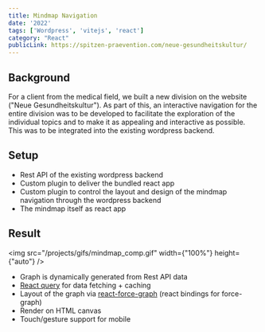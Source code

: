 ```yaml
---
title: Mindmap Navigation
date: '2022'
tags: ['Wordpress', 'vitejs', 'react']
category: "React"
publicLink: https://spitzen-praevention.com/neue-gesundheitskultur/
---
```


## Background
For a client from the medical field, we built a new division on the website ("Neue Gesundheitskultur"). As part of this, an interactive navigation for the entire division was to be developed to facilitate the exploration of the individual topics and to make it as appealing and interactive as possible. This was to be integrated into the existing wordpress backend.

## Setup
- Rest API of the existing wordpress backend
- Custom plugin to deliver the bundled react app
- Custom plugin to control the layout and design of the mindmap navigation through the wordpress backend
- The mindmap itself as react app

## Result

<img src="/projects/gifs/mindmap_comp.gif" width={"100%"} height={"auto"} />
<br />

- Graph is dynamically generated from Rest API data
- <a href="https://react-query-v3.tanstack.com/">React query</a> for data fetching + caching
- Layout of the graph via <a href="https://github.com/vasturiano/react-force-graph">react-force-graph</a> (react bindings for force-graph)
- Render on HTML canvas
- Touch/gesture support for mobile